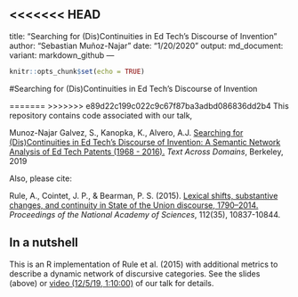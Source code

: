 <<<<<<< HEAD
---
title: "Searching for (Dis)Continuities in Ed Tech’s Discourse of Invention"
author: "Sebastian Muñoz-Najar"
date: "1/20/2020"
output: 
  md_document:
    variant: markdown_github
---

```r
knitr::opts_chunk$set(echo = TRUE)
```

#Searching for (Dis)Continuities in Ed Tech’s Discourse of Invention

=======
>>>>>>> e89d22c199c022c9c67f87ba3adbd086836dd2b4
This repository contains code associated with our talk,

Munoz-Najar Galvez, S., Kanopka, K., Alvero, A.J. [Searching for (Dis)Continuities in Ed Tech’s Discourse of Invention: A Semantic Network Analysis of Ed Tech Patents (1968 - 2016).](https://docs.google.com/presentation/d/e/2PACX-1vRlSqW4MY3vzd5uF_mZ5B_SY4tqixmvLnZqI_7c696tKPA_dq8-z19rWcq6LI3QaHOABNaU-lsDHY8A/pub?start=false&loop=false&delayms=3000) *Text Across Domains*, Berkeley, 2019

Also, please cite:

Rule, A., Cointet, J. P., & Bearman, P. S. (2015). [Lexical shifts, substantive changes, and continuity in State of the Union discourse, 1790–2014.](https://www.pnas.org/content/112/35/10837) *Proceedings of the National Academy of Sciences*, 112(35), 10837-10844.

In a nutshell
-------------

This is an R implementation of Rule et al. (2015) with additional metrics to describe a dynamic network of discursive categories. See the slides (above) or [video (12/5/19, 1:10:00)](https://www.textxd.org/2019/live/) of our talk for details.
